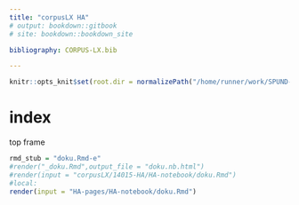 ```yaml
---
title: "corpusLX HA"
# output: bookdown::gitbook
# site: bookdown::bookdown_site

bibliography: CORPUS-LX.bib

---
```

```r
knitr::opts_knit$set(root.dir = normalizePath("/home/runner/work/SPUND-LX/SPUND-LX/corpusLX/14015-HA"))

```

# index
top frame

```r
rmd_stub = "doku.Rmd-e"
#render("_doku.Rmd",output_file = "doku.nb.html")
#render(input = "corpusLX/14015-HA/HA-notebook/doku.Rmd")
#local:
render(input = "HA-pages/HA-notebook/doku.Rmd")

```